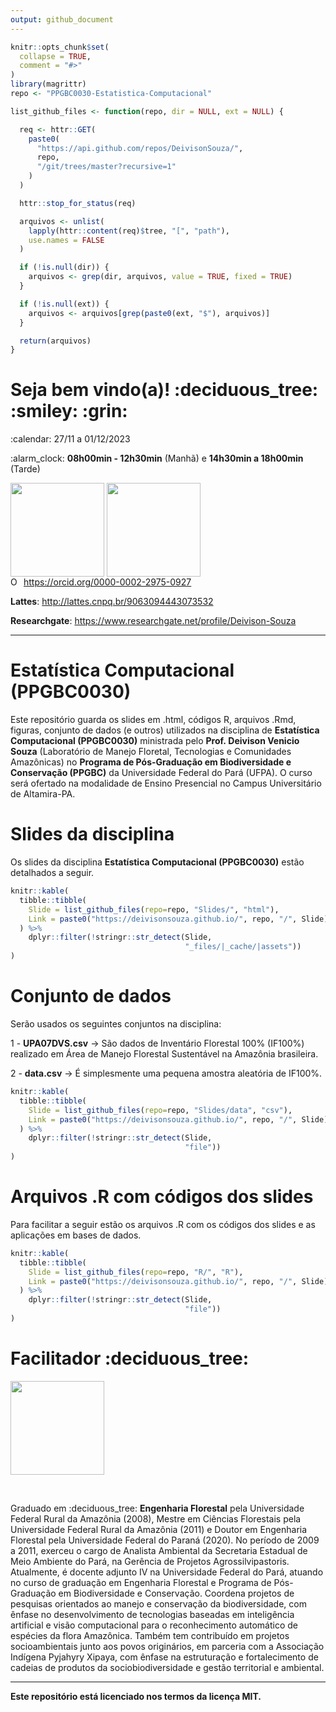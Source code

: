 ```yaml
---
output: github_document
---
```


<!-- README.md is generated from README.Rmd. Please edit that file. -->

<!-- badges: start -->
<!-- badges: end -->

```r
knitr::opts_chunk$set(
  collapse = TRUE,
  comment = "#>"
)
library(magrittr)
repo <- "PPGBC0030-Estatistica-Computacional"
```

<!-- Emprestei a função list_github_files() da Curso-R. (https://github.com/curso-r). A ideia desse readme emprestei da Curso-R. Achei excelente!-->

```r
list_github_files <- function(repo, dir = NULL, ext = NULL) {

  req <- httr::GET(
    paste0(
      "https://api.github.com/repos/DeivisonSouza/",
      repo,
      "/git/trees/master?recursive=1"
    )
  )

  httr::stop_for_status(req)

  arquivos <- unlist(
    lapply(httr::content(req)$tree, "[", "path"),
    use.names = FALSE
  )

  if (!is.null(dir)) {
    arquivos <- grep(dir, arquivos, value = TRUE, fixed = TRUE)
  }

  if (!is.null(ext)) {
    arquivos <- arquivos[grep(paste0(ext, "$"), arquivos)]
  }

  return(arquivos)
}
```

# Seja bem vindo(a)! :deciduous_tree: :smiley: :grin:

:calendar: 27/11 a 01/12/2023

:alarm_clock: **08h00min - 12h30min** (Manhã) e **14h30min a 18h00min** (Tarde)


<div>
  <img src="Slides/fig/slide-title/ufpa.png" width="150" align="middle" class="center">
  <img src="Slides/fig/slide-title/LMFTCA.png" width="150" align="middle" class="center">
<div>

<div itemscope itemtype="https://schema.org/Person"><a itemprop="sameAs" content="https://orcid.org/0000-0002-2975-0927" href="https://orcid.org/0000-0002-2975-0927" target="orcid.widget" rel="me noopener noreferrer" style="vertical-align:top;"><img src="https://orcid.org/sites/default/files/images/orcid_16x16.png" style="width:1em;margin-right:.5em;" alt="ORCID iD icon">https://orcid.org/0000-0002-2975-0927</a></div>

**Lattes**: [http://lattes.cnpq.br/9063094443073532](http://lattes.cnpq.br/9063094443073532)

**Researchgate**: [https://www.researchgate.net/profile/Deivison-Souza](https://www.researchgate.net/profile/Deivison-Souza)

---------------------------------------------------

# Estatística Computacional (PPGBC0030)

Este repositório guarda os slides em .html, códigos R, arquivos .Rmd, figuras, conjunto de dados (e outros) utilizados na disciplina de **Estatística Computacional (PPGBC0030)** ministrada pelo **Prof. Deivison Venicio Souza** (Laboratório de Manejo Floretal, Tecnologias e Comunidades Amazônicas) no **Programa de Pós-Graduação em Biodiversidade e Conservação (PPGBC)** da Universidade Federal do Pará (UFPA). O curso será ofertado na modalidade de Ensino Presencial no Campus Universitário de Altamira-PA.

# Slides da disciplina

Os slides da disciplina **Estatística Computacional (PPGBC0030)** estão detalhados a seguir.

```r
knitr::kable(
  tibble::tibble(
    Slide = list_github_files(repo=repo, "Slides/", "html"),
    Link = paste0("https://deivisonsouza.github.io/", repo, "/", Slide)
  ) %>% 
    dplyr::filter(!stringr::str_detect(Slide,
                                       "_files/|_cache/|assets"))
)
```

# Conjunto de dados

Serão usados os seguintes conjuntos na disciplina:

1 - **UPA07DVS.csv** $\rightarrow$ São dados de Inventário Florestal 100% (IF100%) realizado em Área de Manejo Florestal Sustentável na Amazônia brasileira.

2 - **data.csv** $\rightarrow$ É simplesmente uma pequena amostra aleatória de IF100%.

```r
knitr::kable(
  tibble::tibble(
    Slide = list_github_files(repo=repo, "Slides/data", "csv"),
    Link = paste0("https://deivisonsouza.github.io/", repo, "/", Slide)
  ) %>% 
    dplyr::filter(!stringr::str_detect(Slide,
                                       "file"))
)
```

# Arquivos .R com códigos dos slides

Para facilitar a seguir estão os arquivos .R com os códigos dos slides e as aplicações em bases de dados.

```r
knitr::kable(
  tibble::tibble(
    Slide = list_github_files(repo=repo, "R/", "R"),
    Link = paste0("https://deivisonsouza.github.io/", repo, "/", Slide)
  ) %>% 
    dplyr::filter(!stringr::str_detect(Slide,
                                       "file"))
)
```


# Facilitador :deciduous_tree:
<div>
  <img src="Slides/fig/slide-title/Foto.jpeg" width="150" align="middle" class="center">
<div>
<br>

Graduado em :deciduous_tree: **Engenharia Florestal** pela Universidade Federal Rural da Amazônia (2008), Mestre em Ciências Florestais pela Universidade Federal Rural da Amazônia (2011) e Doutor em Engenharia Florestal pela Universidade Federal do Paraná (2020). No período de 2009 a 2011, exerceu o cargo de Analista Ambiental da Secretaria Estadual de Meio Ambiente do Pará, na Gerência de Projetos Agrossilvipastoris. Atualmente, é docente adjunto IV na Universidade Federal do Pará, atuando no curso de graduação em Engenharia Florestal e Programa de Pós-Graduação em Biodiversidade e Conservação. Coordena projetos de pesquisas orientados ao manejo e conservação da biodiversidade, com ênfase no desenvolvimento de tecnologias baseadas em inteligência artificial e visão computacional para o reconhecimento automático de espécies da flora Amazônica. Também tem contribuído em projetos socioambientais junto aos povos originários, em parceria com a Associação Indígena Pyjahyry Xipaya, com ênfase na estruturação e fortalecimento de cadeias de produtos da sociobiodiversidade e gestão territorial e ambiental.

---------------------------------------------------
**Este repositório está licenciado nos termos da licença MIT.**
